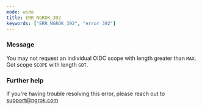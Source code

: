 ```yaml
---
mode: wide
title: ERR_NGROK_392
keywords: ["ERR_NGROK_392", "error 392"]
---
```


### Message

You may not request an individual OIDC scope with length greater than `MAX`. Got scope `SCOPE` with length `GOT`.

### Further help

If you're having trouble resolving this error, please reach out to [support@ngrok.com](mailto:support@ngrok.com?subject=Help%20with%20ERR_NGROK_392)
